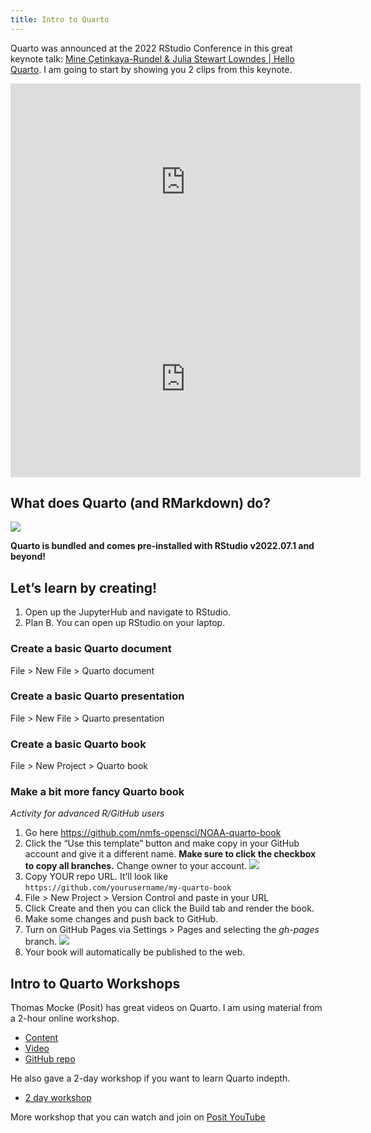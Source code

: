 ```yaml
---
title: Intro to Quarto
---
```


Quarto was announced at the 2022 RStudio Conference in this great keynote talk:
[Mine Çetinkaya-Rundel & Julia Stewart Lowndes | Hello Quarto](https://www.youtube.com/watch?v=p7Hxu4coDl8). I am going to start by showing you 2 clips from this keynote.

<iframe width="560" height="315" src="https://www.youtube.com/embed/p7Hxu4coDl8?si=_3pjmlPTdD3g8fxP&amp;start=2471" title="YouTube video player" frameborder="0" allow="accelerometer; autoplay; clipboard-write; encrypted-media; gyroscope; picture-in-picture; web-share" allowfullscreen></iframe>

<iframe width="560" height="315" src="https://www.youtube.com/embed/p7Hxu4coDl8?si=v7k_qxAmSxILLEY-&amp;start=3561" title="YouTube video player" frameborder="0" allow="accelerometer; autoplay; clipboard-write; encrypted-media; gyroscope; picture-in-picture; web-share" allowfullscreen></iframe>

## What does Quarto (and RMarkdown) do?

![](./img/quarto-pandoc.png)


**Quarto is bundled and comes pre-installed with RStudio v2022.07.1 and beyond!**

## Let's learn by creating!

1. Open up the JupyterHub and navigate to RStudio.
2. Plan B. You can open up RStudio on your laptop.

### Create a basic Quarto document

File > New File > Quarto document

### Create a basic Quarto presentation

File > New File > Quarto presentation

### Create a basic Quarto book

File > New Project > Quarto book

### Make a bit more fancy Quarto book

*Activity for advanced R/GitHub users*

1. Go here <https://github.com/nmfs-opensci/NOAA-quarto-book>
2. Click the "Use this template" button and make copy in your GitHub account and give it a different name. **Make sure to click the checkbox to copy all branches.** Change owner to your account.
![](./img/quarto-template-clone.png)
3. Copy YOUR repo URL. It'll look like `https://github.com/yourusername/my-quarto-book`
3. File > New Project > Version Control and paste in your URL
4. Click Create and then you can click the Build tab and render the book.
5. Make some changes and push back to GitHub.
6. Turn on GitHub Pages via Settings > Pages and selecting the *gh-pages* branch.
![](./img/quarto-gh-pages.png)
7. Your book will automatically be published to the web.



## Intro to Quarto Workshops

Thomas Mocke (Posit) has great videos on Quarto. I am using material from a 2-hour online workshop.

* [Content](https://jthomasmock.github.io/quarto-2hr-webinar/)
* [Video](https://www.youtube.com/watch?v=yvi5uXQMvu4)
* [GitHub repo](https://github.com/jthomasmock/quarto-workshop)

He also gave a 2-day workshop if you want to learn Quarto indepth.

* [2 day workshop](https://rstudio-conf-2022.github.io/get-started-quarto/)

More workshop that you can watch and join on [Posit YouTube](https://www.youtube.com/@PositPBC)
